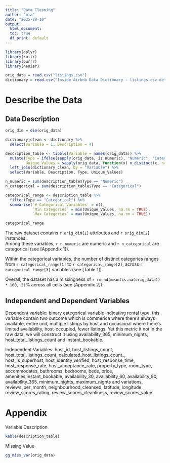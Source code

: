 ```yaml
---
title: "Data Cleaning"
author: "mia"
date: "2025-09-10"
output: 
  html_document:
  toc: true
  df_print: default
---
```


```r
library(dplyr)
library(knitr)
library(purrr)
library(naniar)
```

```r
orig_data = read.csv("listings.csv")
dictionary = read.csv("Inside Airbnb Data Dictionary - listings.csv detail v4.3.csv")
```
# Describe the Data
## Data Description
```r
orig_dim = dim(orig_data)

dictionary_clean <- dictionary %>%
  select(Variable = 1, Description = 4)

description_table <- tibble(Variable = names(orig_data)) %>%
  mutate(Type = ifelse(sapply(orig_data, is.numeric), "Numeric", "Categorical"),
         Unique_Values = sapply(orig_data, function(x) n_distinct(x, na.rm = TRUE))) %>%
  left_join(dictionary_clean, by = "Variable") %>%
  select(Variable, Description, Type, Unique_Values)

n_numeric = sum(description_table$Type == "Numeric")
n_categorical = sum(description_table$Type == "Categorical")

categorical_range <- description_table %>%
  filter(Type == "Categorical") %>%
  summarise(`# Categorical Variables` = n(),
            `Min Categories` = min(Unique_Values, na.rm = TRUE),
            `Max Categories` = max(Unique_Values, na.rm = TRUE))

categorical_range
```
The raw dataset contains `r orig_dim[1]` attributes and `r orig_dim[2]` instances.  
Among these variables, `r n_numeric` are numeric and `r n_categorical` are categorical (see [Appendix 1]).  

Within the categorical variables, the number of distinct categories ranges from `r categorical_range[1]` to `r categorical_range[2]`, across `r categorical_range[3]` variables (see [Table 1]).  

Overall, the dataset has a missingness of `r round(mean(is.na(orig_data)) * 100, 2)`% across all cells (see [Appendix 2]).


## Independent and Dependent Variables
Dependent variable: binary categorical variable indicating rental type. this variable contain two outcome which is commerica where there's always available, entire unit, multiple listings by host and  occasional where there's limited availability, host-occupied, fewer listings. Yet this metric it not in the raw data, we will construct it using availability_365, minimum_nights, host_total_listings_count and instant_bookable.

Independent Variables: host_id, host_listings_count, host_total_listings_count, calculated_host_listings_count_, host_is_superhost, host_identity_verified, host_response_time, host_response_rate, host_acceptance_rate, property_type, room_type, accommodates, bathrooms, bedrooms, beds, price, amenities,instant_bookable, availability_30, availability_60, availability_90, availability_365, minimum_nights, maximum_nights and variations, reviews_per_month, neighbourhood_cleansed, latitude, longitude, review_scores_rating, review_scores_cleanliness, review_scores_value

# Appendix
Variable Description
```r
kable(description_table)
```
Missing Value
```r
gg_miss_var(orig_data)
```